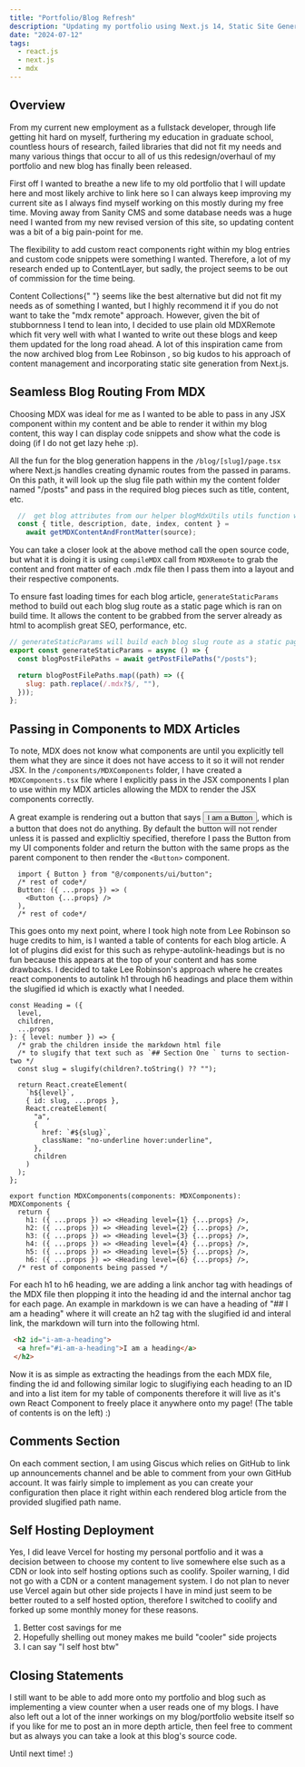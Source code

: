 ```yaml
---
title: "Portfolio/Blog Refresh"
description: "Updating my portfolio using Next.js 14, Static Site Generation (SSG), extended markdown (MDX) content, to optimize and increase performance on my portfolio as well as moving to self-hosting."
date: "2024-07-12"
tags:
  - react.js
  - next.js
  - mdx
---
```


## Overview

From my current new employment as a fullstack developer,
through life getting hit hard on myself, furthering my education in graduate school,
countless hours of research, failed libraries that did not fit my needs
and many various things that occur to all of us this redesign/overhaul of
my portfolio and new blog has finally been released.

First off I wanted to breathe a new life to my old portfolio that I will update
here and most likely archive to link here so I can always keep improving my current site
as I always find myself working on this mostly during my free time.
Moving away from Sanity CMS and some database needs was a huge need I wanted from my new revised version
of this site, so updating content was a bit of a big pain-point for me.

The flexibility to add custom react components right within my blog entries and custom code snippets
were something I wanted.
Therefore, a lot of my research ended up to ContentLayer,
but sadly, the project <Link href="https://github.com/contentlayerdev/contentlayer/issues/651#issuecomment-2030335434" external>seems to be out of commission for the time being.</Link>

<Link href="https://www.content-collections.dev/" external> Content Collections{" "}</Link>
seems like the best alternative but did not fit my needs as of something I wanted,
but I highly recommend it if you do not want to take the "mdx remote" approach. However,
given the bit of stubbornness I tend to lean into, I decided to use plain old MDXRemote
which fit very well with what I wanted to write out these blogs and keep them updated
for the long road ahead. A lot of this inspiration came from the now <Link href="https://archive.leerob.io/blog/2023#content-management" external> archived blog from Lee Robinson </Link>
, so big kudos to his approach of content management and incorporating static site
generation from Next.js.


## Seamless Blog Routing From MDX
Choosing MDX was ideal for me as I wanted to be able to pass in any JSX component within my content and be able to render it within my blog content,
this way I can display code snippets and show what the code is doing (if I do not get lazy hehe :p). 

All the fun for the blog generation happens in the `/blog/[slug]/page.tsx` where Next.js <Link href="https://nextjs.org/docs/app/building-your-application/routing/dynamic-routes" external>handles creating dynamic routes</Link>
from the passed in params. On this path, it will look up the slug file path within my the content folder named "/posts"
and pass in the required blog pieces such as title, content, etc.
```javascript
  //  get blog attributes from our helper blogMdxUtils utils function within [slug]/page.tsx
  const { title, description, date, index, content } =
    await getMDXContentAndFrontMatter(source);
```

You can take a closer look at the above method call <Link href="https://github.com/JayDevelops/next-jay-portfolio" external>the open source code</Link>,
but what it is doing it is using `compileMDX` call from `MDXRemote` to grab the content and front matter of each .mdx file then I pass them into a layout 
and their respective components. 

To ensure fast loading times for each blog article, `generateStaticParams` method to build out each blog slug route as a static page which is ran on build time.
It allows the content to be grabbed from the server already as html to acomplish great SEO, performance, etc.


```javascript
// generateStaticParams will build each blog slug route as a static page on build time
export const generateStaticParams = async () => {
  const blogPostFilePaths = await getPostFilePaths("/posts");

  return blogPostFilePaths.map((path) => ({
    slug: path.replace(/.mdx?$/, ""),
  }));
};
```

## Passing in Components to MDX Articles
To note, MDX does not know what components are until you explicitly tell them what they are since it does not have access to it so it will not render JSX.
In the `/components/MDXComponents` folder, I have created a `MDXComponents.tsx` file where I explicitly pass in the JSX components I plan to use within my MDX articles
allowing the MDX to render the JSX components correctly.

A great example is rendering out a button that says <Button>I am a Button</Button>, which is a button that does not do anything.
By default the button will not render unless it is passed and explicltiy specified, therefore I pass the Button from my UI components folder
and return the button with the same props as the parent component to then render the `<Button>` component.
```JSX
  import { Button } from "@/components/ui/button";
  /* rest of code*/
  Button: ({ ...props }) => (
    <Button {...props} />
  ),
  /* rest of code*/
```

This goes onto my next point, where I took high note from Lee Robinson so huge credits to him, is I wanted a table of contents for each blog article. A lot of
plugins did exist for this such as <Link href="https://github.com/rehypejs/rehype-autolink-headings">rehype-autolink-headings</Link> but is no fun because this appears
at the top of your content and has some drawbacks. I decided to take Lee Robinson's approach where he creates react components to autolink h1 through h6 headings 
and place them within the slugified id which is exactly what I needed.
```JSX
const Heading = ({
  level,
  children,
  ...props
}: { level: number }) => {
  /* grab the children inside the markdown html file 
  /* to slugify that text such as `## Section One ` turns to section-two */
  const slug = slugify(children?.toString() ?? "");

  return React.createElement(
    `h${level}`,
    { id: slug, ...props },
    React.createElement(
      "a",
      {
        href: `#${slug}`,
        className: "no-underline hover:underline",
      },
      children
    )
  );
};
```
```tsx
export function MDXComponents(components: MDXComponents): MDXComponents {
  return {
    h1: ({ ...props }) => <Heading level={1} {...props} />,
    h2: ({ ...props }) => <Heading level={2} {...props} />,
    h3: ({ ...props }) => <Heading level={3} {...props} />,
    h4: ({ ...props }) => <Heading level={4} {...props} />,
    h5: ({ ...props }) => <Heading level={5} {...props} />,
    h6: ({ ...props }) => <Heading level={6} {...props} />,
  /* rest of components being passed */
```
For each h1 to h6 heading, we are adding a link anchor tag with headings of the MDX file then plopping it into the heading id and the internal anchor tag for each page.
An example in markdown is we can have a heading of "## I am a heading" where it will create an h2 tag with the slugified id and interal link,
the markdown will turn into the following html.
```html
 <h2 id="i-am-a-heading">
  <a href="#i-am-a-heading">I am a heading</a>
 </h2>
```

Now it is as simple as extracting the headings from the each MDX file, finding the id and following similar logic to slugifiying each heading to an ID and into a list item
for my table of components therefore it will live as it's own React Component to freely place it anywhere onto my page! (The table of contents is on the left) :)

## Comments Section
On each comment section, I am using Giscus which relies on GitHub to link up announcements channel and be able to comment from your own GitHub account. It was fairly simple to implement
as <Link href="https://giscus.app/" external>you can create your configuration</Link> then place it right within each rendered blog article from the provided slugified path name.


## Self Hosting Deployment
Yes, I did leave Vercel for hosting my personal portfolio and it was a decision between to choose my content to live somewhere else such as a CDN or look into self hosting options such as coolify.
Spoiler warning, I did not go with a CDN or a content management system. I do not plan to never use Vercel again but other side projects I have in mind just seem to be better routed to 
a self hosted option, therefore I switched to coolify and forked up some monthly money for these reasons.
1. Better cost savings for me
2. Hopefully shelling out money makes me build "cooler" side projects
3. I can say "I self host btw"



## Closing Statements
I still want to be able to add more onto my portfolio and blog such as implementing a view counter when a user reads one of my blogs.
I have also left out a lot of the inner workings on my blog/portfolio website itself so if you like for me 
to post an in more depth article, then feel free to comment but as always 
you can take <Link href="https://github.com/JayDevelops/next-jay-portfolio" external>a look at this blog's source code.</Link>

Until next time! :)
